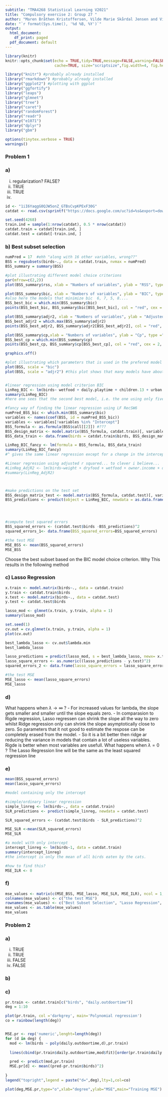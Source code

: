 ```yaml
---
subtitle: "TMA4268 Statistical Learning V2021"
title: "Compulsory exercise 2: Group 27 "
author: "Maren Bråthen Kristoffersen, Vilde Marie Skårdal Jensen and Viveka Priya Simhan"
date: "`r format(Sys.time(), '%d %B, %Y')`"
output:
  html_document:
    df_print: paged
  pdf_document: default
---
```


```r
library(knitr)
knitr::opts_chunk$set(echo = TRUE,tidy=TRUE,message=FALSE,warning=FALSE,strip.white=TRUE,prompt=FALSE,
                      cache=TRUE, size="scriptsize",fig.width=4, fig.height=3)
```



```r
library("knitr") #probably already installed
library("rmarkdown") #probably already installed
library("ggplot2") #plotting with ggplot
library("ggfortify")
library("leaps")
library("glmnet")
library("tree")
library("caret")
library("randomForest")
library("readr")
library("e1071")
library("dplyr")
library("gbm")
```

```r
options(tinytex.verbose = TRUE)
warnings()
```

### Problem 1

### a)
(i) regularization? FALSE?
(ii) TRUE
(iii) TRUE
(iv) 


```r
id <- "1iI6YaqgG0QJW5onZ_GTBsCvpKPExF30G"
catdat <- read.csv(sprintf("https://docs.google.com/uc?id=%s&export=download", id),header=T)
```
```r
set.seed(4268)
train.ind = sample(1:nrow(catdat), 0.5 * nrow(catdat))
catdat.train = catdat[train.ind, ]
catdat.test = catdat[-train.ind, ]
```


### b) Best subset selection
```r
numPred = 17  #ehh "along with 16 other variables, wrong??"
BSS = regsubsets(birds~., data = catdat.train, nvmax = numPred)
BSS_summary = summary(BSS)

#plot illustrating different model choice criterions
par(mfrow=c(2,2))
plot(BSS_summary$rss, xlab = "Numbers of variables", ylab = "RSS", type ="l") 

plot(BSS_summary$bic, xlab = "Numbers of variables", ylab = "BIC", type ="l")
#also here the models that minimize bic  6, 7, 5, 8.... 
BSS_best_bic = which.min(BSS_summary$bic)
points(BSS_best_bic, BSS_summary$bic[BSS_best_bic], col = "red", cex = 2, pch = 20)

plot(BSS_summary$adjr2, xlab = "Numbers of variables", ylab = "Adjusted R-squared", type ="l")
BSS_best_adjr2 = which.max(BSS_summary$adjr2)
points(BSS_best_adjr2, BSS_summary$adjr2[BSS_best_adjr2], col = "red", cex = 2, pch = 20)

plot(BSS_summary$cp,xlab = "Numbers of variables", ylab = "Cp", type ="l")
BSS_best_cp = which.min(BSS_summary$cp)
points(BSS_best_cp, BSS_summary$cp[BSS_best_cp], col = "red", cex = 2, pch = 20)

graphics.off()

#plot illustrating which parameters that is used in the prefered model
plot(BSS, scale = "bic")
plot(BSS, scale = "adjr2") #this plot shows that many models have about the same maximum value of adjr2, 


#linear regression using model criterion BIC
LinReg_BIC <- lm(birds~ wetfood + daily.playtime + children.13 + urban + bell + daily.outdoortime, data = catdat.train)
summary(LinReg_BIC)
#here one sees that the second best model, i.e. the one using only five would omit children.13. 

#fancy way of finding the linear regression using LF RecSW6
numPred_BSS_bic <- which.min(BSS_summary$bic)
variables <- names(coef(BSS, id = numPred_BSS_bic))
variables <- variables[!variables %in% "Intercept"]
BSS_formula <- as.formula(BSS$call[[2]]) #???
BSS_design_matrix <- model.matrix(BSS_formula, catdat.train)[, variables]
BSS_data_train <- data.frame(birds = catdat.train$birds, BSS_design_matrix)

LinReg_BIC_fancy <- lm(formula = BSS_formula, BSS_data_train)
summary(LinReg_BIC_fancy) 
#^ gives the same linear regression except for a change in the intercept

#Linear regression using adjusted r squared... to clever i believe...
#LinReg_AdjR2 <- lm(birds~weight + dryfood + wetfood + owner.income + daily.playtime + fellow.cats + owner.age + children.13 + urban + bell + dogs + daily.outdoortime + neutered, data = catdat)
#summary(LinReg_AdjR2)



#make predictions on the test set
BSS_design_matrix_test <- model.matrix(BSS_formula, catdat.test)[, variables]
BSS_predictions <- predict(object = LinReg_BIC, newdata = as.data.frame(BSS_design_matrix_test)) #HÆÆ her måtte jeg ha den linreggen jeg laga enkelt siden denne inneholdt intercept




#compute test squared errors
BSS_squared_errors <- (catdat.test$birds -BSS_predictions)^2
squared_errors_1<- data.frame(BSS_squared_errors=BSS_squared_errors)

#the test MSE
MSE_BSS <- mean(BSS_squared_errors)
MSE_BSS
```
Choose the best subset based on the BIC model choice criterion. 
Why
This results in the following method




### c) Lasso Regression
```r
x.train <- model.matrix(birds~., data = catdat.train)
y.train <- catdat.train$birds
x.test <- model.matrix(birds~., data = catdat.test)
y.test <- catdat.test$birds

lasso_mod <- glmnet(x.train, y.train, alpha = 1)
summary(lasso_mod)

set.seed(1)
cv.out = cv.glmnet(x.train, y.train, alpha = 1)
plot(cv.out)

best_lambda_lasso <- cv.out$lambda.min
best_lambda_lasso

lasso_predictions = predict(lasso_mod, s = best_lambda_lasso, newx= x.test)
lasso_square_errors <- as.numeric((lasso_predictions - y.test)^2)
squared_errors_2 <- data.frame(lasso_square_errors = lasso_square_errors, squared_errors_1)

#the test MSE
MSE_lasso <- mean(lasso_square_errors)
MSE_lasso
```

### d) 
What happens when $\lambda \to \infty$ ?
- For increased values for lambda, the slope gets smaller and smaller until the slope equals zero. 
- In comparasion to Rigde regression, Lasso regressen can shrink the slope all the way to zero whilst Ridge regression only can shrink the slope asymptotically close to zero. So parameters that it not good to estimate the respose can be completely erased from the model. 
- So it is a bit better then ridge ar reducing the variance in models that contain a lot of useless variables. Rigde is better when most variables are usefull. 
What happens when $\lambda =0$ ?
The Lasso Regression line will be the same as the least squared regression line

### e)
```r
mean(BSS_squared_errors)
mean(lasso_square_errors)

#model containing only the intercept

#simple/ordinary linear regression
simple_linreg <- lm(birds~., data = catdat.train)
SLR_predictions <- predict(simple_linreg, newdata = catdat.test)

SLR_squared_errors <- (catdat.test$birds - SLR_predictions)^2

MSE_SLR <-mean(SLR_squared_errors)
MSE_SLR

#a model with only intercept
intercept_linreg <- lm(birds~1, data = catdat.train)
summary(intercept_linreg)
#the intercept is only the mean of all birds eaten by the cats. 

#how to find this?
MSE_ILR <- 0

```

### f)
```r
mse_values <- matrix(c(MSE_BSS, MSE_lasso, MSE_SLR, MSE_ILR), ncol = 1, byrow = TRUE)
colnames(mse_values) <- c("the test MSE")
rownames(mse_values) <- c("Best Subset Selection", "Lasso Regression", "Simple Linear Regression", "Intercept Linear Regression")
mse_values <- as.table(mse_values)
mse_values
```

### Problem 2

### a)
(i) TRUE
(ii) TRUE
(iii) FALSE
(iv) FALSE

### b)


### c)
```r

pr.train <- catdat.train[c("birds", "daily.outdoortime")]
deg = 1:10

plot(pr.train, col ='darkgrey', main='Polynomial regression')
co = rainbow(length(deg))


MSE.pr <- rep('numeric',lenght=length(deg))
for (d in deg) {
  mod <- lm(birds ~ poly(daily.outdoortime,d),pr.train)
  
  lines(cbind(pr.train$daily.outdoortime,mod$fit)[order(pr.train$daily.outdoortime),],col=co[d])

  pred <- predict(mod,pr.train)
  MSE.pr[d] <- mean((pred-pr.train$birds)^2)
  
}
legend("topright",legend = paste("d=",deg),lty=1,col=co)

plot(deg,MSE.pr,type="o",xlab="degree",ylab="MSE",main="Training MSE")
```



